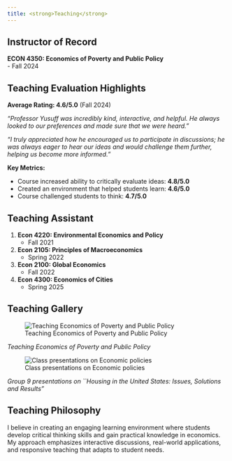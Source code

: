 ```yaml
---
title: <strong>Teaching</strong>
---
```


## <strong>Instructor of Record</strong>
**ECON 4350: Economics of Poverty and Public Policy**  
- Fall 2024

::: {.callout-note appearance="simple"}
## Teaching Evaluation Highlights

**Average Rating: 4.6/5.0** (Fall 2024)

*"Professor Yusuff was incredibly kind, interactive, and helpful. He always looked to our preferences and made sure that we were heard."*

*"I truly appreciated how he encouraged us to participate in discussions; he was always eager to hear our ideas and would challenge them further, helping us become more informed."*

**Key Metrics:**

- Course increased ability to critically evaluate ideas: **4.8/5.0**
- Created an environment that helped students learn: **4.6/5.0**
- Course challenged students to think: **4.7/5.0**
:::

## <strong>Teaching Assistant</strong>
1. **Econ 4220: Environmental Economics and Policy**  
   - Fall 2021
2. **Econ 2105: Principles of Macroeconomics**  
   - Spring 2022
3. **Econ 2100: Global Economics**  
   - Fall 2022
4. **Econ 4300: Economics of Cities**  
   - Spring 2025

## <strong>Teaching Gallery</strong>

![Teaching Economics of Poverty and Public Policy](/img/teaching1.jpeg)

*Teaching Economics of Poverty and Public Policy*

![Class presentations on Economic policies](/img/teaching2.jpeg)

*Group 9 presentations on ``Housing in the United States: Issues, Solutions and Results"*

## <strong>Teaching Philosophy</strong>

I believe in creating an engaging learning environment where students develop critical thinking skills and gain practical knowledge in economics. My approach emphasizes interactive discussions, real-world applications, and responsive teaching that adapts to student needs.